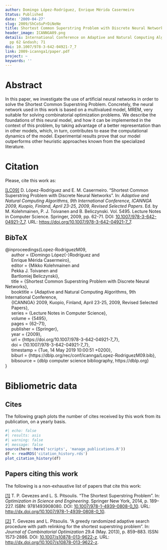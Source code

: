 ```yaml
---
author: Domingo López-Rodríguez, Enrique Mérida Casermeiro
Status: Published
date: '2009-04-27'
slug: 2009/ShCoSuPrDiNeNe
title: Shortest Common Superstring Problem with Discrete Neural Networks
header_image: ICANNGA09.png
details: International Conference on Adaptive and Natural Computing Algorithms 2009,
  pp 62 &ndash; 71
doi: 10.1007/978-3-642-04921-7_7
link: 2009-icannga1/paper.pdf
project: ~
keywords: ''
---
```



# Abstract


In this paper, we investigate the use of artificial neural networks in order to solve the Shortest Common Superstring Problem. Concretely, the neural network used in this work is based on a multivalued model, MREM, very suitable for solving combinatorial optimization problems. We describe the foundations of this neural model, and how it can be implemented in the context of this problem, by taking advantage of a better representation than in other models, which, in turn, contributes to ease the computational dynamics of the model. Experimental results prove that our model outperforms other heuristic approaches known from the specialized literature.












# Citation
Please, cite this work as:


<a name=bib-Lopez-RodriguezM09></a>[[LC09]](#cite-Lopez-RodriguezM09) D. López-Rodríguez and E. M. Casermeiro. “Shortest Common Superstring Problem with Discrete Neural Networks”. In: _Adaptive and Natural Computing Algorithms, 9th International Conference, ICANNGA 2009, Kuopio, Finland, April 23-25, 2009, Revised Selected Papers_. Ed. by M. Kolehmainen, P. J. Toivanen and B. Beliczynski. Vol. 5495. Lecture Notes in Computer Science. Springer, 2009, pp. 62-71. DOI: [10.1007/978-3-642-04921-7\_7](https://doi.org/10.1007%2F978-3-642-04921-7%5C_7). URL: [https://doi.org/10.1007/978-3-642-04921-7\_7](https://doi.org/10.1007/978-3-642-04921-7\_7).

::: {.callout-note appearance="minimal" collapse=true}

## BibTeX

@inproceedings{Lopez-RodriguezM09,<br>&nbsp;&nbsp;&nbsp;&nbsp;  author    = {Domingo López{-}Rodríguez and<br>&nbsp;&nbsp;&nbsp;&nbsp;               Enrique Mérida Casermeiro},<br>&nbsp;&nbsp;&nbsp;&nbsp;  editor    = {Mikko Kolehmainen and<br>&nbsp;&nbsp;&nbsp;&nbsp;               Pekka J. Toivanen and<br>&nbsp;&nbsp;&nbsp;&nbsp;               Bartlomiej Beliczynski},<br>&nbsp;&nbsp;&nbsp;&nbsp;  title     = {Shortest Common Superstring Problem with Discrete Neural Networks},<br>&nbsp;&nbsp;&nbsp;&nbsp;  booktitle = {Adaptive and Natural Computing Algorithms, 9th International Conference,<br>&nbsp;&nbsp;&nbsp;&nbsp;               {ICANNGA} 2009, Kuopio, Finland, April 23-25, 2009, Revised Selected<br>&nbsp;&nbsp;&nbsp;&nbsp;               Papers},<br>&nbsp;&nbsp;&nbsp;&nbsp;  series    = {Lecture Notes in Computer Science},<br>&nbsp;&nbsp;&nbsp;&nbsp;  volume    = {5495},<br>&nbsp;&nbsp;&nbsp;&nbsp;  pages     = {62--71},<br>&nbsp;&nbsp;&nbsp;&nbsp;  publisher = {Springer},<br>&nbsp;&nbsp;&nbsp;&nbsp;  year      = {2009},<br>&nbsp;&nbsp;&nbsp;&nbsp;  url       = {https://doi.org/10.1007/978-3-642-04921-7\_7},<br>&nbsp;&nbsp;&nbsp;&nbsp;  doi       = {10.1007/978-3-642-04921-7\_7},<br>&nbsp;&nbsp;&nbsp;&nbsp;  timestamp = {Tue, 14 May 2019 10:00:51 +0200},<br>&nbsp;&nbsp;&nbsp;&nbsp;  biburl    = {https://dblp.org/rec/conf/icannga/Lopez-RodriguezM09.bib},<br>&nbsp;&nbsp;&nbsp;&nbsp;  bibsource = {dblp computer science bibliography, https://dblp.org}<br>}

:::



# Bibliometric data

## Cites

The following graph plots the number of cites received by this work from its publication, on a yearly basis.

```r
#| echo: false
#| results: asis
#| warning: false
#| message: false
source(here::here('scripts', 'manage_publications.R'))
df <- readRDS('citation_history.rds')
plot_citation_history(df)
```



## Papers citing this work

The following is a non-exhaustive list of papers that cite this work:


<a name=bib-Gevezes_2014></a>[[1]](#cite-Gevezes_2014) T. P. Gevezes and L. S. Pitsoulis. “The Shortest Superstring Problem”. In: _Optimization in Science and Engineering_. Springer New York, 2014, p. 189–227. ISBN: 9781493908080. DOI: [10.1007/978-1-4939-0808-0_10](https://doi.org/10.1007%2F978-1-4939-0808-0_10). URL: [http://dx.doi.org/10.1007/978-1-4939-0808-0_10](http://dx.doi.org/10.1007/978-1-4939-0808-0_10).

<a name=bib-Gevezes_2013></a>[[2]](#cite-Gevezes_2013) T. Gevezes and L. Pitsoulis. “A greedy randomized adaptive search procedure with path relinking for the shortest superstring problem”. In: _Journal of Combinatorial Optimization_ 29.4 (May. 2013), p. 859–883. ISSN: 1573-2886. DOI: [10.1007/s10878-013-9622-z](https://doi.org/10.1007%2Fs10878-013-9622-z). URL: [http://dx.doi.org/10.1007/s10878-013-9622-z](http://dx.doi.org/10.1007/s10878-013-9622-z).


